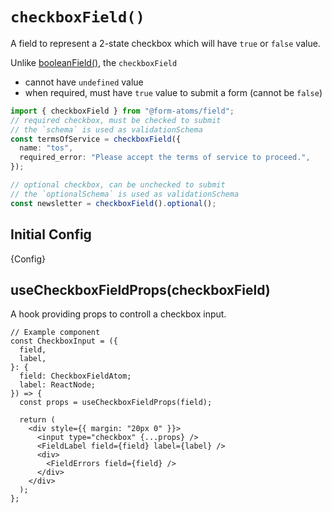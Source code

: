 

<Meta title="fields/checkboxField" of={CheckboxStories} />

# `checkboxField()`

A field to represent a 2-state checkbox which will have `true` or `false` value.

Unlike [booleanField()](?path=/docs/fields-booleanfield--docs), the `checkboxField`

- cannot have `undefined` value
- when required, must have `true` value to submit a form (cannot be `false`)

```ts
import { checkboxField } from "@form-atoms/field";
// required checkbox, must be checked to submit
// the `schema` is used as validationSchema
const termsOfService = checkboxField({
  name: "tos",
  required_error: "Please accept the terms of service to proceed.",
});

// optional checkbox, can be unchecked to submit
// the `optionalSchema` is used as validationSchema
const newsletter = checkboxField().optional();
```

## Initial Config

<Markdown>{Config}</Markdown>

## useCheckboxFieldProps(checkboxField)

A hook providing props to controll a checkbox input.

```tsx
// Example component
const CheckboxInput = ({
  field,
  label,
}: {
  field: CheckboxFieldAtom;
  label: ReactNode;
}) => {
  const props = useCheckboxFieldProps(field);

  return (
    <div style={{ margin: "20px 0" }}>
      <input type="checkbox" {...props} />
      <FieldLabel field={field} label={label} />
      <div>
        <FieldErrors field={field} />
      </div>
    </div>
  );
};
```

<Stories />
